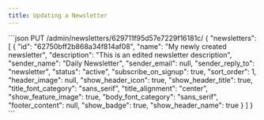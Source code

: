 ```yaml
---
title: Updating a Newsletter
---
```

<ResponseExample>
```json
PUT /admin/newsletters/629711f95d57e7229f16181c/
{
    "newsletters": [
        {
            "id": "62750bff2b868a34f814af08",
            "name": "My newly created newsletter",
            "description": "This is an edited newsletter description",
            "sender_name": "Daily Newsletter",
            "sender_email": null,
            "sender_reply_to": "newsletter",
            "status": "active",
            "subscribe_on_signup": true,
            "sort_order": 1,
            "header_image": null,
            "show_header_icon": true,
            "show_header_title": true,
            "title_font_category": "sans_serif",
            "title_alignment": "center",
            "show_feature_image": true,
            "body_font_category": "sans_serif",
            "footer_content": null,
            "show_badge": true,
            "show_header_name": true
        }
    ]
}
```
</ResponseExample>